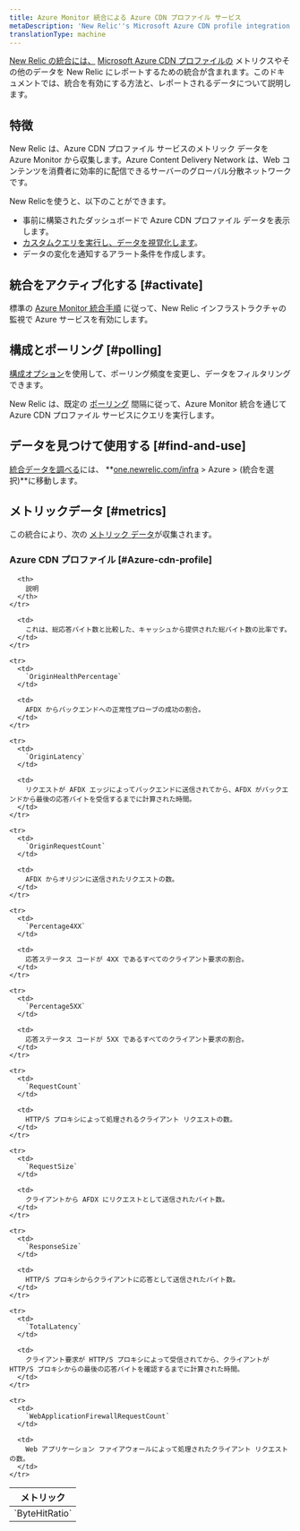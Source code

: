 ```yaml
---
title: Azure Monitor 統合による Azure CDN プロファイル サービス
metaDescription: 'New Relic''s Microsoft Azure CDN profile integration: what data it reports and how to enable it.'
translationType: machine
---
```


[New Relic の統合には、](/docs/infrastructure/integrations-getting-started/getting-started/introduction-infrastructure-integrations) [Microsoft Azure CDN プロファイルの](https://azure.microsoft.com/en-us/services/cdn/) メトリクスやその他のデータを New Relic にレポートするための統合が含まれます。このドキュメントでは、統合を有効にする方法と、レポートされるデータについて説明します。

## 特徴

New Relic は、Azure CDN プロファイル サービスのメトリック データを Azure Monitor から収集します。Azure Content Delivery Network は、Web コンテンツを消費者に効率的に配信できるサーバーのグローバル分散ネットワークです。

New Relicを使うと、以下のことができます。

* 事前に構築されたダッシュボードで Azure CDN プロファイル データを表示します。
* [カスタムクエリを実行し、データを視覚化します](/docs/infrastructure/integrations-getting-started/getting-started/use-integration-data-new-relic-insights)。
* データの変化を通知するアラート条件を作成します。

## 統合をアクティブ化する [#activate]

標準の [Azure Monitor 統合手順](/docs/infrastructure/microsoft-azure-integrations/azure-integrations-list/azure-monitor) に従って、New Relic インフラストラクチャの監視で Azure サービスを有効にします。

## 構成とポーリング [#polling]

[構成オプション](/docs/infrastructure/microsoft-azure-integrations/azure-integrations-list/azure-monitor/#settings)を使用して、ポーリング頻度を変更し、データをフィルタリングできます。

New Relic は、既定の [ポーリング](/docs/infrastructure/microsoft-azure-integrations/azure-integrations-list/azure-monitor/#settings) 間隔に従って、Azure Monitor 統合を通じて Azure CDN プロファイル サービスにクエリを実行します。

## データを見つけて使用する [#find-and-use]

[統合データを調べる](/docs/infrastructure/integrations/find-use-infrastructure-integration-data)には、 **[one.newrelic.com/infra](https://one.newrelic.com/infra) > Azure > (統合を選択)**に移動します。

## メトリックデータ [#metrics]

この統合により、次の [メトリック データ](/docs/infrastructure/integrations-getting-started/getting-started/understand-integration-data-data-types#metric)が収集されます。

### Azure CDN プロファイル [#Azure-cdn-profile]

<table>
  <thead>
    <tr>
      <th style={{ width: "300px" }}>
        メトリック
      </th>

      <th>
        説明
      </th>
    </tr>
  </thead>

  <tbody>
    <tr>
      <td>
        `ByteHitRatio`
      </td>

      <td>
        これは、総応答バイト数と比較した、キャッシュから提供された総バイト数の比率です。
      </td>
    </tr>

    <tr>
      <td>
        `OriginHealthPercentage`
      </td>

      <td>
        AFDX からバックエンドへの正常性プローブの成功の割合。
      </td>
    </tr>

    <tr>
      <td>
        `OriginLatency`
      </td>

      <td>
        リクエストが AFDX エッジによってバックエンドに送信されてから、AFDX がバックエンドから最後の応答バイトを受信するまでに計算された時間。
      </td>
    </tr>

    <tr>
      <td>
        `OriginRequestCount`
      </td>

      <td>
        AFDX からオリジンに送信されたリクエストの数。
      </td>
    </tr>

    <tr>
      <td>
        `Percentage4XX`
      </td>

      <td>
        応答ステータス コードが 4XX であるすべてのクライアント要求の割合。
      </td>
    </tr>

    <tr>
      <td>
        `Percentage5XX`
      </td>

      <td>
        応答ステータス コードが 5XX であるすべてのクライアント要求の割合。
      </td>
    </tr>

    <tr>
      <td>
        `RequestCount`
      </td>

      <td>
        HTTP/S プロキシによって処理されるクライアント リクエストの数。
      </td>
    </tr>

    <tr>
      <td>
        `RequestSize`
      </td>

      <td>
        クライアントから AFDX にリクエストとして送信されたバイト数。
      </td>
    </tr>

    <tr>
      <td>
        `ResponseSize`
      </td>

      <td>
        HTTP/S プロキシからクライアントに応答として送信されたバイト数。
      </td>
    </tr>

    <tr>
      <td>
        `TotalLatency`
      </td>

      <td>
        クライアント要求が HTTP/S プロキシによって受信されてから、クライアントが HTTP/S プロキシからの最後の応答バイトを確認するまでに計算された時間。
      </td>
    </tr>

    <tr>
      <td>
        `WebApplicationFirewallRequestCount`
      </td>

      <td>
        Web アプリケーション ファイアウォールによって処理されたクライアント リクエストの数。
      </td>
    </tr>
  </tbody>
</table>